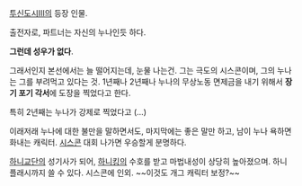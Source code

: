 [[투신도시Ⅲ]]의 등장 인물.

출전자로, 파트너는 자신의 누나인듯 하다.

'''그런데 성우가 없다'''. 

그래서인지 본선에서는 늘 떨어지는데, 눈물 나는건. 그는 극도의 시스콘이며, 그의 누나는 그를 부려먹고 있다는 것. 1년째나 2년째나 누나의 무상노동 면제금을 내기 위해서 '''장기 포기 각서'''에 도장을 찍었다고 한다.

특히 2년째는 누나가 강제로 찍었다고 (…)

이래저래 누나에 대한 불만을 말하면서도, 마지막에는 좋은 말만 하고, 남이 누나 욕하면 화내는 캐릭터. [[시스콘]] 대회 나가면 우승할게 분명하다. 

[[하니]]교단의 성기사가 되어, [[하니]]킹의 수호를 받고 마법내성이 상당히 높아졌으며. 하니 플래시까지 쓸 수 있다. 시스콘에 인외. ~~이것도 개그 캐릭터 보정?~~
